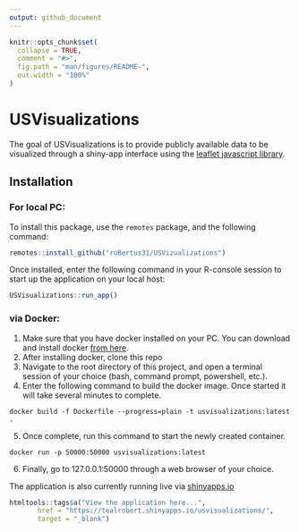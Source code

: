 ```yaml
---
output: github_document
---
```


<!-- README.md is generated from README.Rmd. Please edit that file -->

```r
knitr::opts_chunk$set(
  collapse = TRUE,
  comment = "#>",
  fig.path = "man/figures/README-",
  out.width = "100%"
)
```

# USVisualizations

<!-- badges: start -->
<!-- badges: end -->

The goal of USVisualizations is to provide publicly available data to be visualized through a shiny-app interface using the <a href="https://leafletjs.com/">leaflet javascript library</a>.

## Installation

### For local PC:

To install this package, use the `remotes` package, and the following command:


``` r
remotes::install_github("roBertus31/USVizualizations")
```
Once installed, enter the following command in your R-console session to start up the application on your local host:

```r
USVisualizations::run_app()
```

### via Docker:

1. Make sure that you have docker installed on your PC. You can download and install docker <a href="https://www.docker.com/products/docker-desktop/">from here</a>.
2. After installing docker, clone this repo
3. Navigate to the root directory of this project, and open a terminal session of your choice (bash, command prompt, powershell, etc.).
4. Enter the following command to build the docker image. Once started it will take several minutes to complete.
```
docker build -f Dockerfile --progress=plain -t usvisualizations:latest .
```
5. Once complete, run this command to start the newly created container.
```
docker run -p 50000:50000 usvisualizations:latest
```
6. Finally, go to 127.0.0.1:50000 through a web browser of your choice.


The application is also currently running live via <a href="https://www.shinyapps.io/">shinyapps.io</a>
```r
htmltools::tags$a("View the application here...",
       href = "https://tealrobert.shinyapps.io/usvisualizations/",
       target = "_blank")
```

